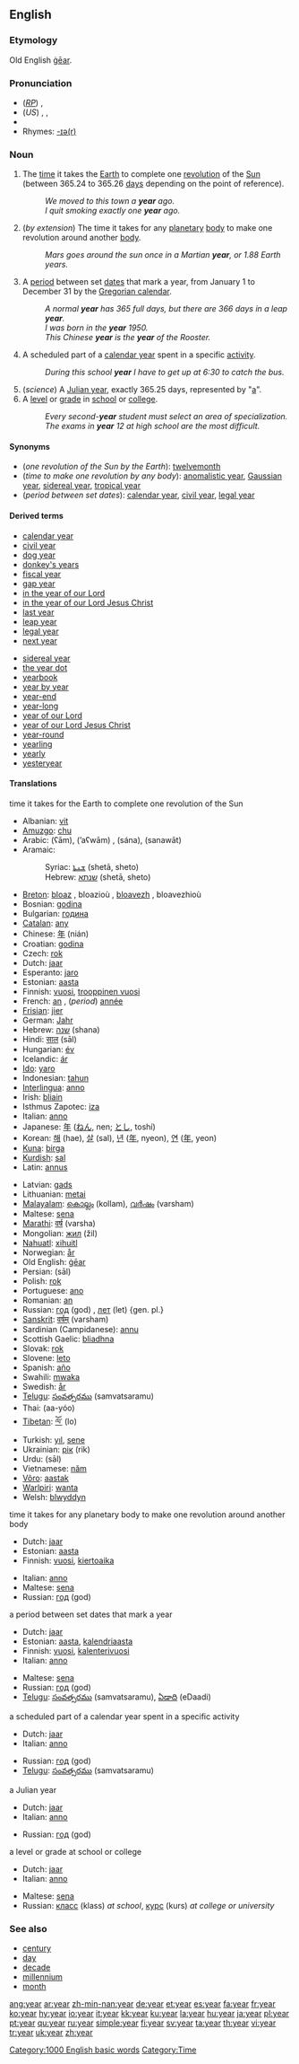 ==English==

{{rank|true|friend|herself|294|year|dear|high|above}}

===Etymology===
Old English [[gear#Old English|ġēar]].

===Pronunciation===
*(''[[RP]]'') {{IPA|/jiə/, /jɜː/}}, {{SAMPA|/ji@/, /j3:/}}
*(''US'') {{AHD|yîr}}, {{IPA|/jiɹ/}}, {{SAMPA|/jir/}}
*{{audio|en-us-year.ogg|Audio (US)}}
*Rhymes: [[Rhymes:English:-ɪə(r)|-ɪə(r)]]

===Noun===
{{en-noun}}

# The [[time]] it takes the [[Earth]] to complete one [[revolution]] of the [[Sun]] (between 365.24 to 365.26 [[day]]s depending on the point of reference).
#: ''We moved to this town a '''year''' ago.''
#: ''I quit smoking exactly one '''year''' ago.''
# (''by extension'') The time it takes for any [[planetary]] [[body]] to make one revolution around another [[body]].
#: ''Mars goes around the sun once in a Martian '''year''', or 1.88 Earth years.''
# A [[period]] between set [[date]]s that mark a year, from January 1 to December 31 by the [[Gregorian calendar]].
#: ''A normal '''year''' has 365 full days, but there are 366 days in a leap '''year'''.''
#: ''I was born in the '''year''' 1950.''
#: ''This Chinese '''year''' is the '''year''' of the Rooster.''
# A scheduled part of a [[calendar year]] spent in a specific [[activity]]. 
#: ''During this school '''year''' I have to get up at 6:30 to catch the bus.''
# (''science'') A [[Julian year]], exactly 365.25 days, represented by "[[a]]".
# A [[level]] or [[grade]] in [[school]] or [[college]].
#: ''Every second-'''year''' student must select an area of specialization.''
#: ''The exams in '''year''' 12 at high school are the most difficult.''

====Synonyms====
*(''one revolution of the Sun by the Earth''): [[twelvemonth]]
*(''time to make one revolution by any body''): [[anomalistic year]], [[Gaussian year]], [[sidereal year]], [[tropical year]]
*(''period between set dates''): [[calendar year]], [[civil year]], [[legal year]]

====Derived terms====
{{top2}}
*[[calendar year]]
*[[civil year]]
*[[dog year]]
*[[donkey's years]]
*[[fiscal year]]
*[[gap year]]
*[[in the year of our Lord]]
*[[in the year of our Lord Jesus Christ]]
*[[last year]]
*[[leap year]]
*[[legal year]]
*[[next year]]
{{mid2}}
*[[sidereal year]]
*[[the year dot]]
*[[yearbook]]
*[[year by year]]
*[[year-end]]
*[[year-long]]
*[[year of our Lord]]
*[[year of our Lord Jesus Christ]]
*[[year-round]]
*[[yearling]]
*[[yearly]]
*[[yesteryear]]
{{bottom}}

====Translations====
;time it takes for the Earth to complete one revolution of the Sun
{{top}}
*Albanian: [[vit]] {{m}}
*[[Amuzgo]]: [[chu]]
*Arabic: {{ARchar|[[عام]]}} (ʕām), {{ARchar|[[أَعوام]]}} (’aʕwām) {{p}}, {{ARchar|[[سنة|سَنة]]}} (sána), {{ARchar|[[سنوات|سَنَوات]]}} (sanawāt) {{p}}
*Aramaic:
*:Syriac: [[ܫܢܬܐ]] (shetā, sheto) {{f}}
*:Hebrew: [[שנתא]] (shetā, sheto) {{f}}
*[[Breton]]: [[bloaz]] {{m}}, bloazioù {{p}}, [[bloavezh]] {{m}}, bloavezhioù {{p}}
*Bosnian: [[godina]] {{f}}
*Bulgarian: [[година]] {{f}}
*[[Catalan]]: [[any#Catalan|any]] {{m}}
*Chinese: [[年]] (nián)
*Croatian: [[godina]] {{f}}
*Czech: [[rok]] {{m}}
*Dutch: [[jaar]] {{n}}
*Esperanto: [[jaro]]
*Estonian: [[aasta]]
*Finnish: [[vuosi]], [[trooppinen vuosi]]
*French: [[an#French|an]] {{m}}, (''period'') [[année]] {{f}}
*[[Frisian]]: [[jier]]
*German: [[Jahr]] {{n}}
*Hebrew: [[שנה]] {{f}} (shana)
*Hindi: [[साल]] (sāl)
*Hungarian: [[év]]
*Icelandic: [[ár]]
*[[Ido]]: [[yaro]]
*Indonesian: [[tahun]]
*[[Interlingua]]: [[anno]]
*Irish: [[bliain]]
*Isthmus Zapotec: [[iza]]
*Italian: [[anno]] {{m}}
*Japanese: [[年]] ([[ねん]], nen; [[とし]], toshí)
*Korean:  [[해]] (hae), [[살]] (sal), [[년]] ([[年]], nyeon), [[연]] ([[年]], yeon)
*[[Kuna]]: [[birga]]
*[[Kurdish]]: [[sal]] {{f}}
*Latin: [[annus]] {{m}}
{{mid}}
*Latvian: [[gads]] {{m}}
*Lithuanian: [[metai]] {{p}}
*[[Malayalam]]: [[കൊല്ലം]] (kollam), [[വര്‍ഷം]] (varsham)
*Maltese: [[sena]] {{f}}
*[[Marathi]]: [[वर्ष]] (varsha)
*Mongolian: [[жил]] (žil)
*[[Nahuatl]]: [[xihuitl]]
*Norwegian: [[år]] {{n}}
*Old English: [[gear#Old English|ġēar]]
*Persian: {{FAchar|[[سال]]}} (sāl)
*Polish: [[rok]] {{m}}
*Portuguese: [[ano#Portuguese|ano]] {{m}}
*Romanian: [[an]] {{m}}
*Russian: [[год]] (god) {{m}}, [[лет]] (let) {gen. pl.}
*[[Sanskrit]]: [[वर्षम्]] (varsham)
*Sardinian (Campidanese): [[annu]]
*Scottish Gaelic: [[bliadhna]]
*Slovak: [[rok#Slovak|rok]] {{m}}
*Slovene: [[leto]] {{n}}
*Spanish: [[año]] {{m}}
*Swahili: [[mwaka]]
*Swedish: [[år]]
*[[Telugu]]: [[సంవత్సరము]] (samvatsaramu)
*Thai: {{THchar|[[อายุ]]}} (aa-yóo)
*[[Tibetan]]: [[ལོ་]] (lo)
*Turkish: [[yıl]], [[sene]]
*Ukrainian: [[рік]] (rik)
*Urdu: {{URchar|[[سال]]}} (sāl) {{m}}
*Vietnamese: [[năm]]
*[[Võro]]: [[aastak]]
*[[Warlpiri]]: [[wanta]]
*Welsh: [[blwyddyn]]
{{bottom}}

;time it takes for any planetary body to make one revolution around another body
{{top}}
*Dutch: [[jaar]] {{n}}
*Estonian: [[aasta]]
*Finnish: [[vuosi]], [[kiertoaika]]
{{mid}}
*Italian: [[anno]] {{m}}
*Maltese: [[sena]] 
*Russian: [[год]] (god) {{m}}
{{bottom}}

;a period between set dates that mark a year
{{top}}
*Dutch: [[jaar]] {{n}}
*Estonian: [[aasta]], [[kalendriaasta]]
*Finnish: [[vuosi]], [[kalenterivuosi]]
*Italian: [[anno]] {{m}}
{{mid}}
*Maltese: [[sena]]
*Russian: [[год]] (god) {{m}}
*[[Telugu]]: [[సంవత్సరము]] (samvatsaramu), [[ఏడాది]] (eDaadi)
{{bottom}}

;a scheduled part of a calendar year spent in a specific activity
{{top}}
*Dutch: [[jaar]] {{n}}
*Italian: [[anno]] {{m}}
{{mid}}
*Russian: [[год]] (god) {{m}}
*[[Telugu]]: [[సంవత్సరము]] (samvatsaramu)
{{bottom}}

;a Julian year
{{top}}
*Dutch: [[jaar]] {{n}}
*Italian: [[anno]] {{m}}
{{mid}}
*Russian: [[год]] (god) {{m}}
{{bottom}}

;a level or grade at school or college
{{top}}
*Dutch: [[jaar]] {{n}}
*Italian: [[anno]] {{m}}
{{mid}}
*Maltese: [[sena]]
*Russian: [[класс]] (klass) {{m}} ''at school'', [[курс]] (kurs) {{m}} ''at college or university''
{{bottom}}

===See also===
*[[century]]
*[[day]]
*[[decade]]
*[[millennium]]
*[[month]]

[[Category:1000 English basic words]]
[[Category:Time]]

[[ang:year]]
[[ar:year]]
[[zh-min-nan:year]]
[[de:year]]
[[et:year]]
[[es:year]]
[[fa:year]]
[[fr:year]]
[[ko:year]]
[[hy:year]]
[[io:year]]
[[it:year]]
[[kk:year]]
[[ku:year]]
[[la:year]]
[[hu:year]]
[[ja:year]]
[[pl:year]]
[[pt:year]]
[[qu:year]]
[[ru:year]]
[[simple:year]]
[[fi:year]]
[[sv:year]]
[[ta:year]]
[[th:year]]
[[vi:year]]
[[tr:year]]
[[uk:year]]
[[zh:year]]